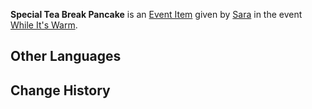 {{Item Infobox
|id           = 100655
|image        = Item Tea Break Pancake.png
|type         = Quest Items
|group        = Event Items
|description  = [[Tea Break Pancake]] that has just had syrup drizzled over it. Time to serve it to the customers, and fast.
|source1      = Given during [[While It's Warm]] (Day 4)
|event        = While It's Warm
|related_type = Variant
|related_item = Tea Break Pancake
}}
'''Special Tea Break Pancake''' is an [[Event Item]] given by [[Sara]] in the event [[While It's Warm]].

==Other Languages==
{{Other Languages
|default_hidden = 1
|en      = Special Tea Break Pancake
|zhs     = 特制的庄园烤松饼
|zhs_rm  = Tèzhì de Zhuāngyuán Kǎo Sōng Bǐng
|zht     = 特製的莊園烤鬆餅
|zht_rm  = Tèzhì de Zhuāngyuán Kǎo Sōng Bǐng
|ja      = 特製午後のパンケーキ
|ja_rm   = Tokusei Gogo No Pankeeki
|ko      = 특제 장원 팬케익
|es      = Panqueques especiales
|fr      = Pancakes spéciaux
|ru      = Особые блинчики к чаю
|th      = Tea Break Pancake สูตรพิเศษ
|th_rm   = Tea Break Pancake Sut Phiset
|vi      = Bánh Xốp Đặc Biệt
|de      = Besondere Landeierkuchen
|id      = Tea Break Pancake Spesial
|pt      = Panqueca do Chá da Tarde Especial
}}

==Change History==
{{Change History|1.1}}
